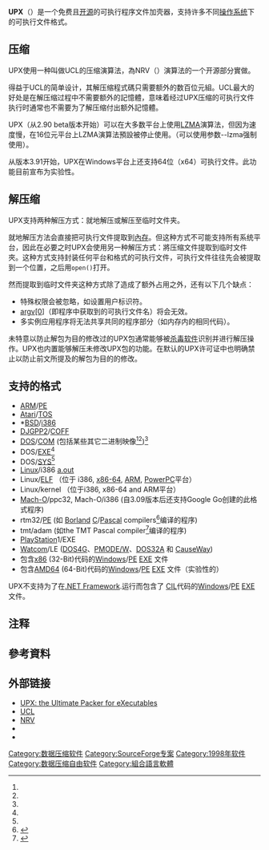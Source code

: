 {{Refimprove|time=2020-08-18T19:47:40+00:00}}
{{NoteTA
|G1=IT
}}
{{Infobox Software
| name = UPX<br /><small>''the Ultimate Packer for eXecutables''</small>
| logo = 
| screenshot = 
| caption = 
| collapsible = 
| author = 
| developer = 
| released = {{Start date and age|1998|05|26}}
| latest release version = 3.96
| latest release date = {{Start date and age|2020|01|23}}
| latest preview version = 
| latest preview date = 
| frequently updated = 
| programming language = [[C++|C++]]、[[汇编语言|汇编]]
| operating system = [[Microsoft_Windows|Windows]]、[[Linux|Linux]]、[[DOS|DOS]]、[[Atari|Atari TOS]]、[[macOS|macOS]]
| platform = 
| language = 
| status = 
| genre = [[可执行文件压缩|可执行文件压缩]]
| license = [[GNU_General_Public_License|GPL]]
| website = [https://upx.github.io/ upx.github.io]
}}
'''UPX'''（{{lang-en|the '''U'''ltimate '''P'''acker for e'''X'''ecutables}}）是一个免费且[[开源|开源]]的可执行程序文件加壳器，支持许多不同[[操作系统|操作系统]]下的可执行文件格式。

== 压缩 ==

UPX使用一种叫做UCL的压缩演算法，為NRV（{{lang|en|'''N'''ot '''R'''eally '''V'''anished}}）演算法的一个开源部分實做。

得益于UCL的简单设计，其解压缩程式碼只需要额外的数百位元組。UCL最大的好处是在解压缩过程中不需要额外的記憶體，意味着经过UPX压缩的可执行文件执行时通常也不需要为了解压缩付出额外記憶體。

UPX（从2.90 beta版本开始）可以在大多数平台上使用[[LZMA|LZMA]]演算法，但因为速度慢，在16位元平台上LZMA演算法預設被停止使用。（可以使用参数--lzma强制使用）。

从版本3.91开始，UPX在Windows平台上还支持64位（x64）可执行文件。此功能目前宣布为实验性。

== 解压缩 ==

UPX支持两种解压方式：就地解压或解压至临时文件夹。

就地解压方法会直接把可执行文件提取到[[內存|內存]]。但这种方式不可能支持所有系统平台，因此在必要之时UPX会使用另一种解压方式：將压缩文件提取到临时文件夾。这种方式支持封装任何平台和格式的可执行文件，可执行文件往往先会被提取到一个位置，之后用<code>open()</code>打开。

然而提取到临时文件夹这种方式除了造成了额外占用之外，还有以下几个缺点：
* 特殊权限会被忽略，如设置用户标识符。
* [[命令行|argv[0]]]（即程序中获取到的可执行文件名）将会无效。
* 多实例应用程序将无法共享共同的程序部分（如内存内的相同代码）。

未特意以防止解包为目的修改过的UPX包通常能够被[[杀毒软件|杀毒软件]]识别并进行解压操作。UPX也内置能够解压未修改UPX包的功能。在默认的UPX许可证中也明确禁止以防止前文所提及的解包为目的的修改。

== 支持的格式 ==

* [[ARM_architecture|ARM]]/[[Portable_Executable|PE]]
* [[Atari|Atari]]/[[Atari_TOS|TOS]]
* *[[BSD|BSD]]/[[i386|i386]]
* [[DJGPP2|DJGPP2]]/[[COFF|COFF]]
* [[DOS|DOS]]/[[COM格式|COM]] (包括某些其它二进制映像<ref group="nb" name="UPX-images"/><ref group="nb" name="UPX-data"/>)<ref group="nb" name="UPX-8086"/>
* DOS/[[EXE格式|EXE]]<ref group="nb" name="UPX-8086"/>
* DOS/[[.sys|SYS]]<ref group="nb" name="UPX-8086"/>
* [[Linux|Linux]]/i386 [[a.out_(file_format)|a.out]]
* Linux/[[Executable_and_Linkable_Format|ELF]] （位于 i386, [[x86-64|x86-64]], [[ARM_architecture|ARM]], [[PowerPC|PowerPC]]平台）
* Linux/kernel （位于i386, x86-64 and ARM平台） 
* [[Mach-O|Mach-O]]/ppc32, Mach-O/i386 (自3.09版本后还支持Google Go创建的此格式程序)
* rtm32/[[Portable_Executable|PE]] (如 [[Borland|Borland]] [[Turbo_C|C]]/[[Turbo_Pascal|Pascal]] compilers<ref>{{Cite web |url=http://www.vogons.org/viewtopic.php?t=25997 |title=存档副本 |access-date=2018-01-30 |archive-date=2022-01-11 |archive-url=https://web.archive.org/web/20220111150654/https://www.vogons.org/viewtopic.php?t=25997 |dead-url=no }}</ref>编译的程序)
* tmt/adam (如the TMT Pascal compiler<ref>{{Cite web |url=https://linux.die.net/man/1/upx |title=存档副本 |access-date=2018-01-30 |archive-date=2018-10-05 |archive-url=https://web.archive.org/web/20181005014749/https://linux.die.net/man/1/upx |dead-url=no }}</ref>编译的程序)
* [[PlayStation|PlayStation]]1/EXE
* [[Watcom_C/C++编译器|Watcom]]/LE ([[DOS4G|DOS4G]]、[[PMODE/W|PMODE/W]]、[[DOS32A|DOS32A]] 和 [[CauseWay_DOS_Extender|CauseWay]])
* 包含[[x86|x86]] (32-Bit)代码的[[Windows|Windows]]/[[Portable_Executable|PE]] [[EXE|EXE]] 文件
* 包含[[AMD64|AMD64]] (64-Bit)代码的[[Windows|Windows]]/[[Portable_Executable|PE]] [[EXE|EXE]] 文件（实验性的）

UPX{{When|目前}}不支持为了在[[Portable_Executable#.NET,_metadata,_and_the_PE_format|.NET Framework]].运行而包含了 [[通用中间语言|CIL]]代码的[[Windows|Windows]]/[[Portable_Executable|PE]] [[EXE|EXE]] 文件。

==注释==
{{Reflist|group="nb"|refs=
<ref group="nb" name="UPX-images">UPX对DOS .COM风格的文件的压缩支持可以扩展到一些其它类似的二进制文件中去。一些[[FreeDOS|FreeDOS]] 和 [[EDR-DOS|EDR-DOS]]内核文件已经被证实可以进行UPX压缩。</ref>
<ref group="nb" name="UPX-data">UPX也可以压缩不可执行的二进制文件，只要使用它们的程序或驱动能够识别它们是由UPX压缩并且能够执行在文件中包含的解压缩代码即可。已知的例子是FreeDOS使用的.CPX文件以及被UPX压缩过的.CPI字体文件。</ref>
<ref group="nb" name="UPX-8086">对于DOS平台，UPX支持特殊选项<tt>-8086</tt>，以强制嵌入式解压缩器与[[Intel_8088|Intel 8088]]/[[8086|8086]]处理器兼容，这样做之后即使在运行DOS的最早的PC上也可以执行和解压缩压缩文件。</ref>
}}

== 參考資料 ==
{{reflist}}

== 外部链接 ==
{{Portal|自由軟件|Free Software Portal Logo.svg}} 
* [http://upx.sourceforge.net UPX: the Ultimate Packer for eXecutables] {{Wayback|url=http://upx.sourceforge.net/ |date=20210826052813 }}
* [http://www.oberhumer.com/opensource/ucl/ UCL]
* [http://www.oberhumer.com/products/nrv/ NRV]
* {{SourceForge|upx|UPX - a powerful executable packer}}
* {{Freshmeat|upx|UPX}}

{{Compression Software Implementations}}

[[Category:数据压缩软件|Category:数据压缩软件]]
[[Category:SourceForge专案|Category:SourceForge专案]]
[[Category:1998年软件|Category:1998年软件]]
[[Category:数据压缩自由软件|Category:数据压缩自由软件]]
[[Category:組合語言軟體|Category:組合語言軟體]]